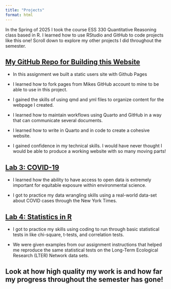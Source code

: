```yaml
---
title: "Projects"
format: html
---
```


In the Spring of 2025 I took the course ESS 330 Quantitative Reasoning class based in R. I learned how to use RStudio and GitHub to code projects like this one! Scroll down to explore my other projects I did throughout the semester.

## [My GitHub Repo for Building this Website](https://github.com/madi-schartz/Madi-Schartz.github.io)

-   In this assignment we built a static users site with Github Pages

-   I learned how to fork pages from Mikes GitHub account to mine to be able to use in this project.

-   I gained the skills of using qmd and yml files to organize content for the webpage I created.

-   I learned how to maintain workflows using Quarto and GitHub in a way that can communicate several documents.

-   I learned how to write in Quarto and in code to create a cohesive website.

-   I gained confidence in my technical skills. I would have never thought I would be able to produce a working website with so many moving parts!

## [Lab 3: COVID-19](https://madi-schartz.github.io/csu-ess-lab3/lab-03.html)

-   I learned how the ability to have access to open data is extremely important for equitable exposure within environmental science.

-   I got to practice my data wrangling skills using a real-world data-set about COVID cases through the New York Times. 

## [Lab 4: Statistics in R](https://madi-schartz.github.io/Lab-4-LTER-Network-Data/docs/lab4.html)

-   I got to practice my skills using coding to run through basic statistical tests in like chi-square, t-tests, and correlation tests. 

-   We were given examples from our assignment instructions that helped me reproduce the same statistical tests on the Long-Term Ecological Research (LTER) Network data sets. 



## Look at how high quality my work is and how far my progress throughout the semester has gone!
